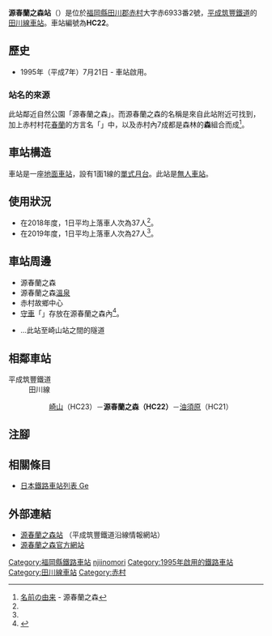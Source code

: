 {{NoteTA
|T=zh-hans:源春兰之森站;zh-hk:源春蘭之森站;zh-tw:源春蘭之森車站;
|1=zh-hans:源春兰之森站;zh-hk:源春蘭之森站;zh-tw:源春蘭之森車站;
}}
{{Infobox station
|公司色 = orange
|站名 = 源春蘭之森
|圖片 = Heiseichikuho Genjiinomori Station01.jpg
|圖片說明 = 月台<br />前方前往行橋方向，後方前往田川伊田方向。（2008年3月1日）
|日文原名 = 源じいの森
|平假名 =げんじいのもり
|羅馬拼音 = GENJII NO MORI
|副站名 = 
|電報略號 = 
|所在地 = {{JPN}}[[福岡縣|福岡縣]][[田川郡|田川郡]][[赤村|赤村]]大字赤6933番2號
|座標 = {{coord|33|36|58.2|N|130|53|45.69|E|type:railwaystation_region:JP-24|display=inline,title}}
|車站構造 = [[地面車站|地面車站]]
|月台配置 = 1面1線
|啟用年月日 = 1995年（平成7年）7月21日
|廢站年月日 = 
|乘客人數 = 
|上下車人次 = 27<ref name=":0">[http://www.heichiku.net/heichiku/link-to-the-future/ 鉄道を未来につなぐために（令和元年度版） ︳ へいちくネット（平成筑豊鉄道）] {{Wayback|url=http://www.heichiku.net/heichiku/link-to-the-future/ |date=20201027184520 }}{{ja icon}} 各站上落人次調査結果</ref>
|統計年度 = 2019
|轉車 =
|全寬備註 = [[無人車站|無人車站]]
|adjacent = {{Adjacent stations|system=平成筑豐鐵道|line=田川線|left=崎山|right=油須原|note-left=HC23<br/>3.4km|note-mid=HC22<br/>距離[[行橋站|行橋]]15.8km|note-right=HC21<br/>1.1km}}
}}
'''源春蘭之森站'''（{{jpn|j=源じいの森駅|hg=げんじいのもりえき|rm=Genjii-no-mori eki|f=y}}）是位於[[福岡縣|福岡縣]][[田川郡|田川郡]][[赤村|赤村]]大字赤6933番2號，[[平成筑豐鐵道|平成筑豐鐵道]]的[[田川線|田川線]][[鐵路車站|車站]]。車站編號為'''HC22'''。

== 歷史 ==
* 1995年（平成7年）7月21日 - 車站啟用。

=== 站名的來源 ===
此站鄰近自然公園「源春蘭之森」。而源春蘭之森的名稱是來自此站附近可找到{{Translink|ja|ゲンジボタル|源氏螢火蟲|'''源'''氏螢火蟲}}，加上赤村村花[[春蘭|春蘭]]的方言名「{{lang|ja|じいばば}}」中'''{{lang|ja|じい}}'''，以及赤村內7成都是森林的'''森'''組合而成<ref>[http://www.genjii.com/yurai.htm 名前の由来] {{Wayback|url=http://www.genjii.com/yurai.htm |date=20210402115457 }}{{ja icon}} - 源春蘭之森</ref>。

== 車站構造 ==
車站是一座[[地面車站|地面車站]]，設有1面1線的[[單式月台|單式月台]]。此站是[[無人車站|無人車站]]。

== 使用狀況 ==
*在2018年度，1日平均上落車人次為37人<ref name=":0" />。
*在2019年度，1日平均上落車人次為27人<ref name=":0" />。

== 車站周邊 ==
* 源春蘭之森
* 源春蘭之森[[溫泉|溫泉]]
* 赤村故鄉中心
* [[守車|守車]]「{{Translink|ja|国鉄ヨ9000形貨車|日本國鐵Yo9000形貨車|Yo9001}}」存放在源春蘭之森內{{Translink|ja|静態保存|靜態保存}}<ref>{{Cite journal|title=モハユニ |journal = RAIL FAN |date = 2002年10月号 |issue = 10 |volume = 49 |publisher = 鐵道友之會 |page = 21 }}</ref>。
* {{Translink|ja|第二石坂トンネル|第二石坂隧道}}…此站至崎山站之間的隧道

== 相鄰車站 ==
; 平成筑豐鐵道
: 田川線
::[[崎山站|崎山]]（HC23）－'''源春蘭之森（HC22）'''－[[油須原站|油須原]]（HC21）
== 注腳 ==
{{Reflist}}
== 相關條目 ==
* [[日本鐵路車站列表_Ge|日本鐵路車站列表 Ge]]
== 外部連結 ==
* [http://www.heichiku.net/railway/stations/%E6%BA%90%E3%81%98%E3%81%84%E3%81%AE%E6%A3%AE%E9%A7%85/ 源春蘭之森站] {{Wayback|url=http://www.heichiku.net/railway/stations/%E6%BA%90%E3%81%98%E3%81%84%E3%81%AE%E6%A3%AE%E9%A7%85/ |date=20210402115517 }}{{ja icon}}（平成筑豐鐵道沿線情報網站）
* [http://www.genjii.com/ 源春蘭之森官方網站] {{Wayback|url=http://www.genjii.com/ |date=20210402115534 }}{{ja icon}}
{{田川線}}
{{DEFAULTSORT:Genjii-no-Mori}}
[[Category:福岡縣鐵路車站|Category:福岡縣鐵路車站]]
[[Category:日本鐵路車站_Ge|njiinomori]]
[[Category:1995年啟用的鐵路車站|Category:1995年啟用的鐵路車站]]
[[Category:田川線車站|Category:田川線車站]]
[[Category:赤村|Category:赤村]]